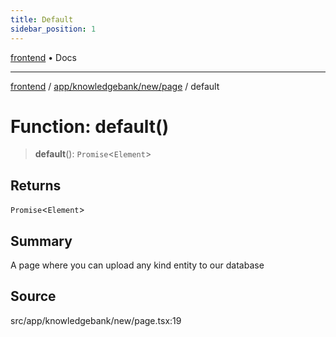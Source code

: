 ```yaml
---
title: Default
sidebar_position: 1
---
```


[frontend](../../../../..) • Docs

***

[frontend](../../../../..) / [app/knowledgebank/new/page](..) / default

# Function: default()

> **default**(): `Promise`\<`Element`\>

## Returns

`Promise`\<`Element`\>

## Summary

A page where you can upload any kind entity to our database

## Source

src/app/knowledgebank/new/page.tsx:19
